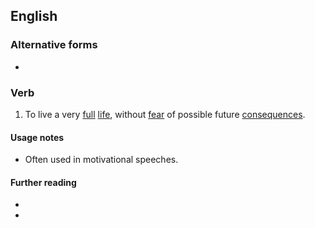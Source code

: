 ==English==
{{rfd|en}}

===Alternative forms===
* {{alter|en|live life to the full}}

===Verb===
{{en-verb|*|head=[[live]] [[life]] [[to the fullest]]}}

# To live a very [[full]] [[life]], without [[fear]] of possible future [[consequences]].

====Usage notes====
* Often used in motivational speeches.

====Further reading====
* {{R:MWO|url=https://www.merriam-webster.com/dictionary/live%20life%20to%20the%20full%2Ffullest}}
* {{R:Collins|live life to the full}}